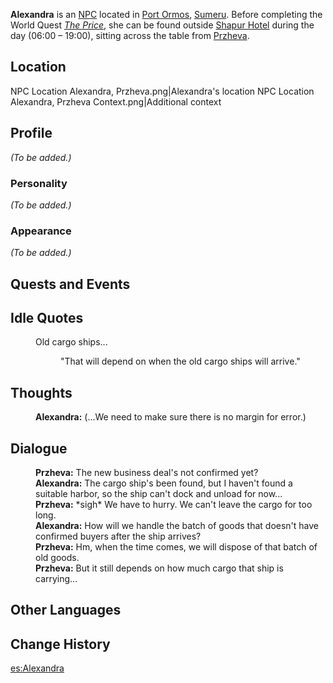 {{Meta
<!-- Remove this template after adding the missing info -->
|missing_NPC_profile  = yes
}}
{{Character Infobox
|type             = NPC
|image            = NPC Alexandra.png
|region           = Sumeru
|region2          = Snezhnaya
|affiliation      = Fatui
|affiliationNote  = formerly
|title            = Merchant
}}
'''Alexandra''' is an [[NPC]] located in [[Port Ormos]], [[Sumeru]]. Before completing the World Quest ''[[The Price]]'', she can be found outside [[Shapur Hotel]] during the day (06:00 – 19:00), sitting across the table from [[Przheva]].

==Location==
<gallery>
NPC Location Alexandra, Przheva.png|Alexandra's location
NPC Location Alexandra, Przheva Context.png|Additional context
</gallery>

==Profile==
<!-- Detailed story/lore information goes here. -->
''(To be added.)''

===Personality===
''(To be added.)''

===Appearance===
<!-- Keep appearance section short and concise. Limit to 2 paragraphs with 3-4 sentences each. -->
''(To be added.)''

==Quests and Events==
{{Quests and Events}}

==Idle Quotes==
{{Dialogue start}}
: {{DIcon|Idle}} Old cargo ships...
:: {{A|VO Alexandra 01.ogg}} "That will depend on when the old cargo ships will arrive."
{{Dialogue end}}

==Thoughts==
{{All Schemes to Know Explanation|name=Alexandra}}
{{Dialogue start}}
:{{A|VO Alexandra All Schemes to Know 01.ogg}} '''Alexandra:''' (...We need to make sure there is no margin for error.)
{{Dialogue end}}

==Dialogue==
{{Dialogue start}}
:'''Przheva:''' The new business deal's not confirmed yet?
:'''Alexandra:''' The cargo ship's been found, but I haven't found a suitable harbor, so the ship can't dock and unload for now...
:'''Przheva:''' *sigh* We have to hurry. We can't leave the cargo for too long.
:'''Alexandra:''' How will we handle the batch of goods that doesn't have confirmed buyers after the ship arrives?
:'''Przheva:''' Hm, when the time comes, we will dispose of that batch of old goods.
:'''Przheva:''' But it still depends on how much cargo that ship is carrying...
{{Dialogue end}}

==Other Languages==
{{Other Languages
|default_hidden = 1
|en      = Alexandra
|zhs     = 亚历山德拉
|zhs_rm  = Yàlìshāndélā
|zht     = 亞歷山德拉
|zht_rm  = Yàlìshāndélā
|ja      = アレクサンドラ
|ja_rm   = Arekusandora
|ko      = 알렉산드라
|es      = Alexandra
|fr      = Alexandra
|ru      = Александра
|th      = Alexandra
|vi      = Alexandra
|de      = Alexandra
|id      = Alexandra
|pt      = Alexandra
|tr      = Alexandra
|it      = Alexandra
}}

==Change History==
{{Change History|3.0}}
<!--
==References==
{{Reflist}}
-->

[[es:Alexandra]]